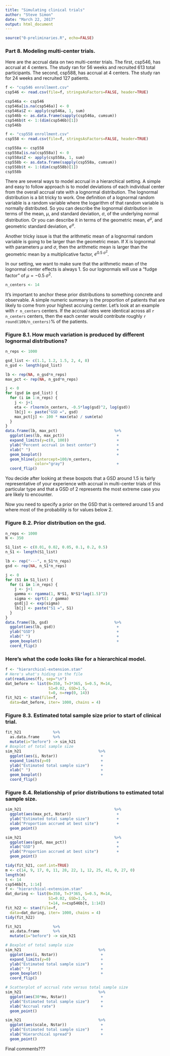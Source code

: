 ```yaml
---
title: "Simulating clinical trials"
author: "Steve Simon"
date: "March 22, 2017"
output: html_document
---
```


```r
source("0-preliminaries.R", echo=FALSE)
```

### Part 8. Modeling multi-center trials.

Here are the accrual data on two multi-center trials. The first, csp546, has accrual at 4 centers. The study ran for 56 weeks and recruited 613 total participants. The second, csp588, has accrual at 4 centers. The study ran for 24 weeks and recruited 127 patients.

```r

f <- "csp546 enrollment.csv"
csp546 <- read.csv(file=f, stringsAsFactors=FALSE, header=TRUE)

csp546a <- csp546
csp546a[is.na(csp546a)] <- 0
csp546a$Z <- apply(csp546a, 1, sum)
csp546b <- as.data.frame(sapply(csp546a, cumsum))
csp546b$t <- 1:(dim(csp546b)[1])
csp546b

f <- "csp558 enrollment.csv"
csp558 <- read.csv(file=f, stringsAsFactors=FALSE, header=TRUE)

csp558a <- csp558
csp558a[is.na(csp558a)] <- 0
csp558a$Z <- apply(csp558a, 1, sum)
csp558b <- as.data.frame(sapply(csp558a, cumsum))
csp558b$t <- 1:(dim(csp558b)[1])
csp558b
```

There are several ways to model accrual in a hierarchical setting. A simple and easy to follow approach is to model deviations of each individual center from the overall accrual rate with a lognormal distribution. The lognormal distribution is a bit tricky to work. One definition of a lognormal random variable is a random variable where the logarithm of that random variable is normally distributed. So you can describe the lognormal distribution in terms of the mean, $\mu$, and standard deviation, $\sigma$, of the underlying normal distribution. Or you can describe it in terms of the geometric mean, $e^\mu$, and geometric standard deviation, $e^\sigma$.

Another tricky issue is that the arithmetic mean of a lognormal random variable is going to be larger than the geometric mean. If X is lognormal with parameters $\mu$ and $\sigma$, then the arithmetic mean is larger than the geometric mean by a multiplicative factor, $e^{0.5~\sigma^2}$.

In our setting, we want to make sure that the arithmetic mean of the lognormal center effects is always 1. So our lognormals will use a "fudge factor" of $\mu=-0.5~\sigma^2$.

```r
n_centers <- 14
```

It's important to anchor these prior distributions to something concrete and observable. A simple numeric summary is the proportion of patients that are likely to come from your highest accruing center. Let's look at an example with `r n_centers` centers. If the accrual rates were identical across all `r n_centers` centers, then the each center would contribute roughly `r round(100/n_centers)`% of the patients.

### Figure 8.1. How much variation is produced by different lognormal distributions?

```r
n_reps <- 1000

gsd_list <- c(1.1, 1.2, 1.5, 2, 4, 8)
n_gsd <- length(gsd_list)

lb <- rep(NA, n_gsd*n_reps)
max_pct <- rep(NA, n_gsd*n_reps)

j <- 0
for (gsd in gsd_list) {
  for (i in 1:n_reps) {
    j <- j+1
    eta <- rlnorm(n_centers, -0.5*log(gsd)^2, log(gsd))
    lb[j] <- paste("GSD =", gsd)
    max_pct[j] <- 100 * max(eta) / sum(eta)
  }
}
data.frame(lb, max_pct)                         %>%
  ggplot(aes(lb, max_pct))                       +
  expand_limits(y=c(0, 100))                     +
  ylab("Percent accrual in best center")         + 
  xlab(" ")                                      +
  geom_boxplot()                                 +
  geom_hline(yintercept=100/n_centers,
             color="gray")                       +
  coord_flip()
```

You decide after looking at these boxpots that a GSD around 1.5 is fairly representative of your experience with accrual in multi-center trials of this particular type and that a GSD of 2 represents the most extreme case you are likely to encounter.

Now you need to specify a prior on the GSD that is centered around 1.5 and where most of the probability is for values below 2.

### Figure 8.2. Prior distribution on the gsd.

```r
n_reps <- 1000
N <- 350

S1_list <- c(0.01, 0.02, 0.05, 0.1, 0.2, 0.5)
n_S1 <- length(S1_list)

lb <- rep("---", n_S1*n_reps)
gsd <- rep(NA, n_S1*n_reps)

j <- 0
for (S1 in S1_list) {
  for (i in 1:n_reps) {
    j <- j+1
    gamma <- rgamma(1, N*S1, N*S1*log(1.5)^2)
    sigma <- sqrt(1 / gamma)
    gsd[j] <- exp(sigma)
    lb[j] <- paste("S1 =", S1)
  }
}
data.frame(lb, gsd)                             %>%
  ggplot(aes(lb, gsd))                           +
  ylab("GSD")                                    + 
  xlab(" ")                                      +
  geom_boxplot()                                 +
  coord_flip()
```

### Here's what the code looks like for a hierarchical model.

```r
f <- "hierarchical-extension.stan"
# Here's what's hiding in the file 
cat(readLines(f), sep="\n")
dat_before <- list(N=350, T=3*365, S=0.5, M=14,
                   S1=0.02, GSD=1.5,
                   t=0, n=rep(0, 14))
fit_h21 <- stan(file=f,
  data=dat_before, iter= 1000, chains = 4)
```

### Figure 8.3. Estimated total sample size prior to start of clinical trial.

```r
fit_h21              %>%
  as.data.frame      %>%
  mutate(i="before") -> sim_h21
# Boxplot of total sample size
sim_h21                                  %>%
  ggplot(aes(i, Nstar))                   +
  expand_limits(y=0)                      +
  ylab("Estimated total sample size")     + 
  xlab(" ")                               +
  geom_boxplot()                          +
  coord_flip()
```

### Figure 8.4. Relationship of prior distributions to estimated total sample size.

```r
sim_h21                                         %>%
  ggplot(aes(max_pct, Nstar))                    +
  ylab("Estimated total sample size")            + 
  xlab("Proportion accrued at best site")        +
  geom_point()

sim_h21                                         %>%
  ggplot(aes(gsd, max_pct))                      +
  xlab("GSD")                                    + 
  ylab("Proportion accrued at best site")        +
  geom_point()
```

```r
tidy(fit_h21, conf.int=TRUE)
m <- c(14, 9, 17, 0, 11, 28, 22, 1, 12, 25, 41, 0, 27, 0)	
length(m)
t <- 14
csp546b[t, 1:14]
f <- "hierarchical-extension.stan"
dat_during <- list(N=350, T=3*365, S=0.5, M=14,
                   S1=0.02, GSD=1.5,
                   t=14, n=csp546b[t, 1:14])
fit_h22 <- stan(file=f,
  data=dat_during, iter= 1000, chains = 4)
tidy(fit_h22)
```

```r
fit_h21              %>%
  as.data.frame      %>%
  mutate(i="before") -> sim_h21

# Boxplot of total sample size
sim_h21                                  %>%
  ggplot(aes(i, Nstar))                   +
  expand_limits(y=0)                      +
  ylab("Estimated total sample size")     + 
  xlab(" ")                               +
  geom_boxplot()                          +
  coord_flip()
```

```r
# Scatterplot of accrual rate versus total sample size
sim_h21                                  %>%
  ggplot(aes(30*mu, Nstar))               +
  ylab("Estimated total sample size")     + 
  xlab("Accrual rate")                    +
  geom_point()

sim_h21                                  %>%
  ggplot(aes(scale, Nstar))               +
  ylab("Estimated total sample size")     + 
  xlab("Hierarchical spread")             +
  geom_point()
```

Final comments???